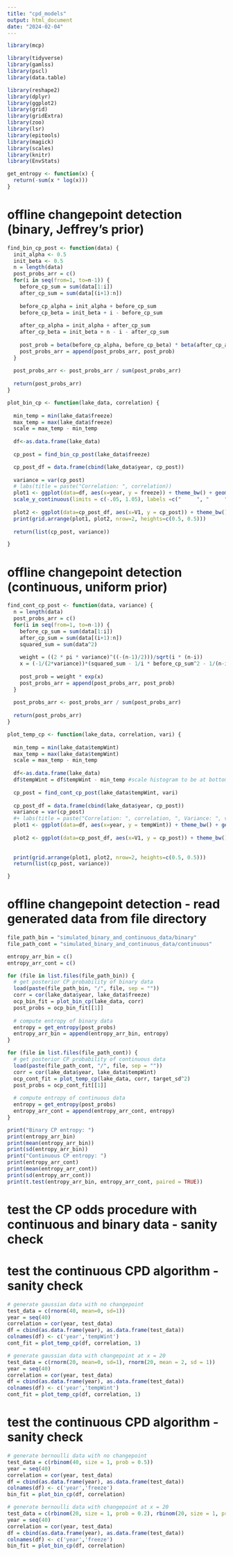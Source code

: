 ```yaml
---
title: "cpd_models"
output: html_document
date: "2024-02-04"
---
```

```r
library(mcp)

library(tidyverse)
library(gamlss)
library(pscl)
library(data.table)

library(reshape2)
library(dplyr)
library(ggplot2)
library(grid)
library(gridExtra)
library(zoo)
library(lsr)
library(epitools)
library(magick)
library(scales)
library(knitr)
library(EnvStats)
```

```r
get_entropy <- function(x) {
  return(-sum(x * log(x)))
}
```

# offline changepoint detection (binary, Jeffrey's prior)
```r
find_bin_cp_post <- function(data) {
  init_alpha <- 0.5
  init_beta <- 0.5
  n = length(data)
  post_probs_arr = c()
  for(i in seq(from=1, to=n-1)) {
    before_cp_sum = sum(data[1:i])
    after_cp_sum = sum(data[(i+1):n])
    
    before_cp_alpha = init_alpha + before_cp_sum
    before_cp_beta = init_beta + i - before_cp_sum
    
    after_cp_alpha = init_alpha + after_cp_sum
    after_cp_beta = init_beta + n - i - after_cp_sum
    
    post_prob = beta(before_cp_alpha, before_cp_beta) * beta(after_cp_alpha, after_cp_beta)
    post_probs_arr = append(post_probs_arr, post_prob)
  }
  
  post_probs_arr <- post_probs_arr / sum(post_probs_arr)
  
  return(post_probs_arr)
}

plot_bin_cp <- function(lake_data, correlation) {
  
  min_temp = min(lake_data$freeze)
  max_temp = max(lake_data$freeze)
  scale = max_temp - min_temp
  
  df<-as.data.frame(lake_data)
  
  cp_post = find_bin_cp_post(lake_data$freeze)

  cp_post_df = data.frame(cbind(lake_data$year, cp_post))
  
  variance = var(cp_post)
  # labs(title = paste("Correlation: ", correlation))
  plot1 <- ggplot(data=df, aes(x=year, y = freeze)) + theme_bw() + geom_point(size = 3) + ylab('Lake Freeze') + 
  scale_y_continuous(limits = c(-.05, 1.05), labels =c("     ", "     "), breaks = (0:1), expand = c(0, 0)) + theme( axis.title.y=element_blank(),axis.title.x=element_blank(), axis.text.x=element_blank(), text = element_text(size = 34), panel.border = element_rect(fill=NA, size=1.5, linetype="solid"),plot.margin = margin(10, 15, 0, 15))+ coord_cartesian(clip = "off")
  
  plot2 <- ggplot(data=cp_post_df, aes(x=V1, y = cp_post)) + theme_bw() + geom_line(col ='#86C3E9', size=3)  + ylab('CP Prob') + xlab(' ') + scale_y_continuous(limits=c(-0.05, .6), breaks = 0.5*(0:1), expand = c(0, 0))  + scale_x_continuous(breaks = c(1940, 1975, 2010)) + theme(text = element_text(size = 34), axis.title.y=element_blank(), panel.border = element_rect(fill=NA, size=1.5, linetype="solid"),plot.margin = margin(15, 15, 0, 15), axis.text.x = element_text(margin = margin(15,0,0,0)))+ coord_cartesian(clip = "off")
  print(grid.arrange(plot1, plot2, nrow=2, heights=c(0.5, 0.5)))
  
  return(list(cp_post, variance))

}
```

# offline changepoint detection (continuous, uniform prior)
```r
find_cont_cp_post <- function(data, variance) {
  n = length(data)
  post_probs_arr = c()
  for(i in seq(from=1, to=n-1)) {
    before_cp_sum = sum(data[1:i])
    after_cp_sum = sum(data[(i+1):n])
    squared_sum = sum(data^2)
    
    weight = ((2 * pi * variance)^((-(n-1)/2)))/sqrt(i * (n-i))
    x = (-1/(2*variance))*(squared_sum - 1/i * before_cp_sum^2 - 1/(n-i) * after_cp_sum^2)
    
    post_prob = weight * exp(x)
    post_probs_arr = append(post_probs_arr, post_prob)
  }
  
  post_probs_arr <- post_probs_arr / sum(post_probs_arr)
  
  return(post_probs_arr)
}

plot_temp_cp <- function(lake_data, correlation, vari) {
  
  min_temp = min(lake_data$tempWint)
  max_temp = max(lake_data$tempWint)
  scale = max_temp - min_temp
  
  df<-as.data.frame(lake_data)
  df$tempWint = df$tempWint - min_temp #scale histogram to be at bottom
  
  cp_post = find_cont_cp_post(lake_data$tempWint, vari)
  
  cp_post_df = data.frame(cbind(lake_data$year, cp_post))
  variance = var(cp_post)
  #+ labs(title = paste("Correlation: ", correlation, ", Variance: ", vari, ".00", sep ="")) 
  plot1 <- ggplot(data=df, aes(x=year, y = tempWint)) + theme_bw() + geom_point(size=3) + ylab('Mean Winter Temp') + xlab('Year') + scale_y_continuous(labels =c("     "), breaks = (0)) + theme( axis.title.y=element_blank(),axis.title.x=element_blank(), axis.text.x=element_blank(), text = element_text(size = 34), panel.border = element_rect(fill=NA, size=1.5, linetype="solid"),plot.margin = margin(15, 15, 0, 15))+ coord_cartesian(clip = "off")
  
  plot2 <- ggplot(data=cp_post_df, aes(x=V1, y = cp_post)) + theme_bw() + geom_line(col ='#F0AF93', size=3)  + ylab('CP Prob') + xlab('Year') + scale_y_continuous(limits=c(-0.05, .6), breaks = 0.5*(0:1), expand = c(0, 0))  + scale_x_continuous(breaks = c(1940, 1975, 2010)) + theme(text = element_text(size = 34), axis.title.y=element_blank(),  panel.border = element_rect(fill=NA, size=1.5, linetype="solid"),plot.margin = margin(15, 15, 0, 15), axis.text.x = element_text(margin = margin(15,0,0,0)))+ coord_cartesian(clip = "off")
  
  
  print(grid.arrange(plot1, plot2, nrow=2, heights=c(0.5, 0.5)))
  return(list(cp_post, variance))

}
```

# offline changepoint detection - read generated data from file directory
```r
file_path_bin = "simulated_binary_and_continuous_data/binary"
file_path_cont = "simulated_binary_and_continuous_data/continuous"

entropy_arr_bin = c()
entropy_arr_cont = c()

for (file in list.files(file_path_bin)) {
  # get posterior CP probability of binary data
  load(paste(file_path_bin, "/", file, sep = ""))
  corr = cor(lake_data$year, lake_data$freeze)
  ocp_bin_fit = plot_bin_cp(lake_data, corr)
  post_probs = ocp_bin_fit[[1]]
  
  # compute entropy of binary data
  entropy = get_entropy(post_probs)
  entropy_arr_bin = append(entropy_arr_bin, entropy)
}

for (file in list.files(file_path_cont)) {
  # get posterior CP probability of continuous data
  load(paste(file_path_cont, "/", file, sep = ""))
  corr = cor(lake_data$year, lake_data$tempWint)
  ocp_cont_fit = plot_temp_cp(lake_data, corr, target_sd^2)
  post_probs = ocp_cont_fit[[1]]
  
  # compute entropy of continuous data
  entropy = get_entropy(post_probs)
  entropy_arr_cont = append(entropy_arr_cont, entropy)
}

print("Binary CP entropy: ")
print(entropy_arr_bin)
print(mean(entropy_arr_bin))
print(sd(entropy_arr_bin))
print("Continuous CP entropy: ")
print(entropy_arr_cont)
print(mean(entropy_arr_cont))
print(sd(entropy_arr_cont))
print(t.test(entropy_arr_bin, entropy_arr_cont, paired = TRUE))

```


# test the CP odds procedure with continuous and binary data - sanity check
# test the continuous CPD algorithm - sanity check
```r
# generate gaussian data with no changepoint 
test_data = c(rnorm(40, mean=0, sd=1))
year = seq(40)
correlation = cor(year, test_data)
df = cbind(as.data.frame(year), as.data.frame(test_data))
colnames(df) <- c('year','tempWint') 
cont_fit = plot_temp_cp(df, correlation, 1)

# generate gaussian data with changepoint at x = 20
test_data = c(rnorm(20, mean=0, sd=1), rnorm(20, mean = 2, sd = 1))
year = seq(40)
correlation = cor(year, test_data)
df = cbind(as.data.frame(year), as.data.frame(test_data))
colnames(df) <- c('year','tempWint') 
cont_fit = plot_temp_cp(df, correlation, 1)
```

# test the continuous CPD algorithm - sanity check
```r
# generate bernoulli data with no changepoint 
test_data = c(rbinom(40, size = 1, prob = 0.5))
year = seq(40)
correlation = cor(year, test_data)
df = cbind(as.data.frame(year), as.data.frame(test_data))
colnames(df) <- c('year','freeze') 
bin_fit = plot_bin_cp(df, correlation)

# generate bernoulli data with changepoint at x = 20
test_data = c(rbinom(20, size = 1, prob = 0.2), rbinom(20, size = 1, prob = 0.8))
year = seq(40)
correlation = cor(year, test_data)
df = cbind(as.data.frame(year), as.data.frame(test_data))
colnames(df) <- c('year','freeze') 
bin_fit = plot_bin_cp(df, correlation)
```
